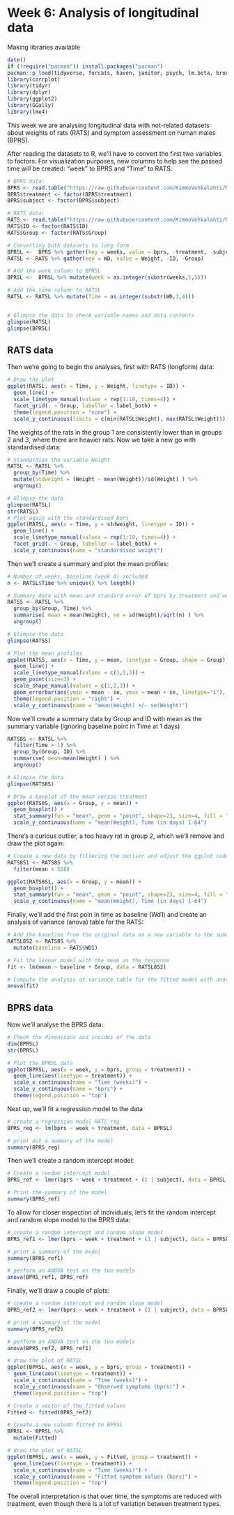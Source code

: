 # Week 6: Analysis of longitudinal data

Making libraries available
```r
date()
if (!require("pacman")) install.packages("pacman") 
pacman::p_load(tidyverse, forcats, haven, janitor, psych, lm.beta, broom, writexl,sjstats, knitr, pwr, corrplot, tidyr, dplyr, ggplot2, GGally,lme4)
library(corrplot)
library(tidyr)
library(dplyr)
library(ggplot2)
library(GGally)
library(lme4)
```

This week we are analysing longitudinal data with not-related datasets about weights of rats (RATS) and symptom assessment on human males (BPRS).

After reading the datasets to R, we'll have to convert the first two variables to factors. For visualization purposes, new columns to help see the passed time will be created: "week" to BPRS and "Time" to RATS.

```r
# BPRS data:
BPRS <- read.table("https://raw.githubusercontent.com/KimmoVehkalahti/MABS/master/Examples/data/BPRS.txt", sep  =" ", header = T)
BPRS$treatment <- factor(BPRS$treatment)
BPRS$subject <- factor(BPRS$subject)

# RATS data:
RATS <- read.table("https://raw.githubusercontent.com/KimmoVehkalahti/MABS/master/Examples/data/rats.txt", sep  ="\t", header = T)
RATS$ID <- factor(RATS$ID)
RATS$Group <- factor(RATS$Group)

# Converting both datasets to long form
BPRSL <-  BPRS %>% gather(key = weeks, value = bprs, -treatment, -subject)
RATSL <- RATS %>% gather(key = WD, value = Weight, -ID, -Group)

# Add the week column to BPRSL
BPRSL <-  BPRSL %>% mutate(week = as.integer(substr(weeks,5,5)))

# Add the time column to RATSL
RATSL <- RATSL %>% mutate(Time = as.integer(substr(WD,3,4))) 


# Glimpse the data to check variable names and data contents
glimpse(RATSL)
glimpse(BPRSL)
```

## RATS data

Then we're going to begin the analyses, first with RATS (longform) data:
```r
# Draw the plot
ggplot(RATSL, aes(x = Time, y = Weight, linetype = ID)) +
  geom_line() +
  scale_linetype_manual(values = rep(1:10, times=4)) +
  facet_grid(. ~ Group, labeller = label_both) +
  theme(legend.position = "none") + 
  scale_y_continuous(limits = c(min(RATSL$Weight), max(RATSL$Weight)))
```

The weights of the rats in the group 1 are consistently lower than in groups 2 and 3, where there are heavier rats.
Now we take a new go with standardised data:
```r

# Standardise the variable Weight
RATSL <- RATSL %>%
  group_by(Time) %>%
  mutate(stdweight = (Weight - mean(Weight))/sd(Weight) ) %>%
  ungroup()

# Glimpse the data
glimpse(RATSL)
str(RATSL)
# Plot again with the standardised bprs
ggplot(RATSL, aes(x = Time, y = stdweight, linetype = ID)) +
  geom_line() +
  scale_linetype_manual(values = rep(1:10, times=4)) +
  facet_grid(. ~ Group, labeller = label_both) +
  scale_y_continuous(name = "standardised weight")

```

Then we'll create a summary and plot the mean profiles:
```r
# Number of weeks, baseline (week 0) included
n <- RATSL$Time %>% unique() %>% length()

# Summary data with mean and standard error of bprs by treatment and week 
RATSS <- RATSL %>%
  group_by(Group, Time) %>%
  summarise( mean = mean(Weight), se = sd(Weight)/sqrt(n) ) %>%
  ungroup()

# Glimpse the data
glimpse(RATSS)

# Plot the mean profiles
ggplot(RATSS, aes(x = Time, y = mean, linetype = Group, shape = Group)) +
  geom_line() +
  scale_linetype_manual(values = c(1,2,3)) +
  geom_point(size=3) +
  scale_shape_manual(values = c(1,2,3)) +
  geom_errorbar(aes(ymin = mean - se, ymax = mean + se, linetype="1"), width=0.3) +
  theme(legend.position = "right") +
  scale_y_continuous(name = "mean(Weight) +/- se(Weight)")
```

Now we'll create a summary data by Group and ID with mean as the summary variable (ignoring baseline point in Time at 1 days)
```r
RATS8S <- RATSL %>%
  filter(Time > 1) %>%
  group_by(Group, ID) %>%
  summarise( mean=mean(Weight) ) %>%
  ungroup()

# Glimpse the data
glimpse(RATS8S)

# Draw a boxplot of the mean versus treatment
ggplot(RATS8S, aes(x = Group, y = mean)) +
  geom_boxplot() +
  stat_summary(fun = "mean", geom = "point", shape=23, size=4, fill = "white") +
  scale_y_continuous(name = "mean(Weight), Time (in days) 1-64")
```

There's a curious outlier, a too heavy rat in group 2, which we'll remove and draw the plot again:
```r
# Create a new data by filtering the outlier and adjust the ggplot code the draw the plot again with the new data
RATS8S1 <- RATS8S %>%
  filter(mean < 550)

ggplot(RATS8S1, aes(x = Group, y = mean)) +
  geom_boxplot() +
  stat_summary(fun = "mean", geom = "point", shape=23, size=4, fill = "white") +
  scale_y_continuous(name = "mean(Weight), Time (in days) 1-64")
```

Finally, we'll add the first poin in time as baseline (Wd1) and create an analysis of variance (anova) table for the RATS:
```r
# Add the baseline from the original data as a new variable to the summary data
RATSL8S2 <- RATS8S %>%
  mutate(baseline = RATS$WD1)

# Fit the linear model with the mean as the response 
fit <- lm(mean ~ baseline + Group, data = RATSL8S2)

# Compute the analysis of variance table for the fitted model with anova()
anova(fit)
```

## BPRS data

Now we'll analyse the BPRS data:
```r
# Check the dimensions and insides of the data
dim(BPRSL)
str(BPRSL)

# Plot the BPRSL data
ggplot(BPRSL, aes(x = week, y = bprs, group = treatment)) +
  geom_line(aes(linetype = treatment)) +
  scale_x_continuous(name = "Time (weeks)") +
  scale_y_continuous(name = "bprs") +
  theme(legend.position = "top")

``` 

Next up, we'll fit a regression model to the data
``` r

# create a regression model RATS_reg
BPRS_reg <- lm(bprs ~ week + treatment, data = BPRSL)

# print out a summary of the model
summary(BPRS_reg)
```

Then we'll create a random intercept model:
```r
# Create a random intercept model
BPRS_ref <- lmer(bprs ~ week + treatment + (1 | subject), data = BPRSL, REML = FALSE)

# Print the summary of the model
summary(BPRS_ref)

```
To allow for closer inspection of individuals, let's fit the random intercept and random slope model to the BPRS data: 
```r
# create a random intercept and random slope model
BPRS_ref1 <- lmer(bprs ~ week + treatment + (1 | subject), data = BPRSL, REML = FALSE)

# print a summary of the model
summary(BPRS_ref1)

# perform an ANOVA test on the two models
anova(BPRS_ref1, BPRS_ref)

```
Finally, we'll draw a couple of plots:
```r
# create a random intercept and random slope model
BPRS_ref2 <- lmer(bprs ~ week + treatment + (1 | subject), data = BPRSL, REML = FALSE)

# print a summary of the model
summary(BPRS_ref2)

# perform an ANOVA test on the two models
anova(BPRS_ref2, BPRS_ref1)

# draw the plot of RATSL
ggplot(BPRSL, aes(x = week, y = bprs, group = treatment)) +
  geom_line(aes(linetype = treatment)) +
  scale_x_continuous(name = "Time (weeks)") +
  scale_y_continuous(name = "Observed symptoms (bprs)") +
  theme(legend.position = "top")

# Create a vector of the fitted values
Fitted <- fitted(BPRS_ref2)

# Create a new column fitted to BPRSL
BPRSL <- BPRSL %>%
  mutate(Fitted)

# draw the plot of RATSL
ggplot(BPRSL, aes(x = week, y = Fitted, group = treatment)) +
  geom_line(aes(linetype = treatment)) +
  scale_x_continuous(name = "Time (weeks)") +
  scale_y_continuous(name = "Fitted symptom values (bprs)") +
  theme(legend.position = "top")


```

The overall interpretation is that over time, the symptoms are reduced with treatment, even though there is a lot of variation between treatment types.